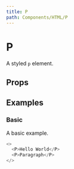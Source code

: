 ```yaml
---
title: P
path: Components/HTML/P
---
```



# P

A styled `p` element.

## Props

<Props of="P" />

## Examples

### Basic

A basic example.

```js live
<>
  <P>Hello World</P>
  <P>Paragraph</P>
</>
```
